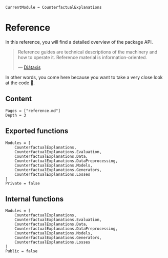 ```@meta
CurrentModule = CounterfactualExplanations 
```

# Reference
In this reference, you will find a detailed overview of the package API.

> Reference guides are technical descriptions of the machinery and how to operate it. Reference material is information-oriented.
>
> --- [Diátaxis](https://diataxis.fr/reference/)

In other words, you come here because you want to take a very close look at the code 🧐.

## Content

```@contents
Pages = ["reference.md"]
Depth = 3
```

## Exported functions

```@autodocs
Modules = [
    CounterfactualExplanations, 
    CounterfactualExplanations.Evaluation,
    CounterfactualExplanations.Data,
    CounterfactualExplanations.DataPreprocessing,
    CounterfactualExplanations.Models, 
    CounterfactualExplanations.Generators, 
    CounterfactualExplanations.Losses
]
Private = false
```

## Internal functions

```@autodocs
Modules = [
    CounterfactualExplanations, 
    CounterfactualExplanations.Evaluation,
    CounterfactualExplanations.Data,
    CounterfactualExplanations.DataPreprocessing,
    CounterfactualExplanations.Models, 
    CounterfactualExplanations.Generators, 
    CounterfactualExplanations.Losses
]
Public = false
```